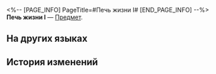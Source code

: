 <%-- [PAGE_INFO]
PageTitle=#Печь жизни I#
[END_PAGE_INFO] --%>
{{Предмет Инфобокс
|id          = 252328
|Изображение = Предмет Печь жизни I.png
|Тип         = 
|Инвентарь   = 
|Редкость    = 5
|Эффект      = 
|Описание    = Соберите набор карточек воспоминаний, чтобы получить усиление.
}}
{{Описание|Ваши воспоминания об Освоении могут стать источником вдохновения для игры.}}
'''Печь жизни I''' — [[Предмет]].

==На других языках==
{{На других языках
|en   = Lifeform Oven (I)
|zhs  = 生命烘焙箱-Ⅰ
|zht  = 生命烘焙箱-Ⅰ
|ja   = 生命オーブン-I
|ko   = 생명 오븐-Ⅰ
|es   = Horno de la vida&nbsp;I
|fr   = Moule de la vie (I)
|ru   = Печь жизни I
|th   = เตาอบสิ่งมีชีวิต I
|vi   = Lồng Ấp Sinh Mệnh-I
|de   = Lebensform-Backofen (I)
|id   = Lifeform Oven I
|pt   = Encubadora de Formas de Vida (I)
}}

==История изменений==
{{История изменений|3.5}}